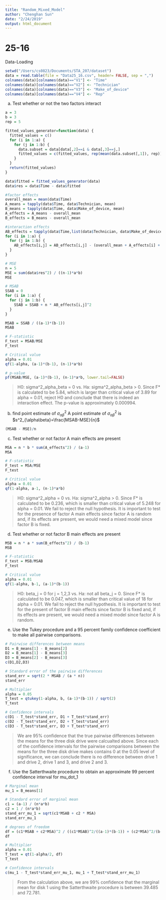 ```yaml
---
title: "Random_Mixed_Model"
author: "Chenghan Sun"
date: "2/24/2019"
output: html_document
---
```

# 25-16
Data-Loading
```r
setwd("/Users/cs0823/Documents/STA_207/dataset")
data = read.table(file = "Data25_16.csv", header= FALSE, sep = ",")
colnames(data)[colnames(data)=="V1"] <- "Time"
colnames(data)[colnames(data)=="V2"] <- "Technician"
colnames(data)[colnames(data)=="V3"] <- "Make_of_device"
colnames(data)[colnames(data)=="V4"] <- "Rep"
```

(a) Test whether or not the two factors interact
```r
a = 3
b = 3
rep = 5

fitted_values_generator=function(data) {
  fitted_values = c()
  for (i in 1:a) {
    for (j in 1:b) {
      data.subset = data[data[,2]==i & data[,3]==j,]
      fitted_values = c(fitted_values, rep(mean(data.subset[,1]), rep))
    }
  }
  return(fitted_values)
}

data$fitted = fitted_values_generator(data)
data$res = data$Time - data$fitted

#factor effects 
overall_mean = mean(data$Time)
A_means = tapply(data$Time, data$Technician, mean)
B_means = tapply(data$Time, data$Make_of_device, mean)
A_effects = A_means - overall_mean
B_effects = B_means - overall_mean

#interaction effects 
AB_effects = tapply(data$Time,list(data$Technician, data$Make_of_device), mean)
for (i in 1:a) {
  for (j in 1:b) {
    AB_effects[i,j] = AB_effects[i,j] - (overall_mean + A_effects[i] + B_effects[j])
  }
}

# MSE
n = 5
MSE = sum(data$res^2) / ((n-1)*a*b)
MSE

# MSAB
SSAB = 0
for (i in 1:a) {
  for (j in 1:b) {
    SSAB = SSAB + n * AB_effects[i,j]^2
  }
}

MSAB = SSAB / ((a-1)*(b-1))
MSAB

# F-statistic
F_test = MSAB/MSE
F_test

# Critical value
alpha = 0.01
qf(1-alpha, (a-1)*(b-1), (n-1)*a*b)

# p-value
pf(MSAB/MSE, (a-1)*(b-1), (n-1)*a*b, lower.tail=FALSE)
```
 > H0: sigma^2_alpha_beta = 0 vs. Ha: sigma^2_alpha_beta > 0. Since F* is calculated to be 5.84, which is larger than critical value of 3.89 for alpha = 0.01, reject H0 and conclude that there is indeed an interaction effect. The p-value is approximately 0.000994.

(b) find point estimate of $\sigma^2_{\alpha\beta}$
A point estimate of $\sigma^2_{\alpha\beta}$ is $s^2_{\alpha\beta}=\frac{MSAB-MSE}{n}$

```r
(MSAB - MSE)/n
```
 
 (c) Test whether or not factor A main effects are present
```r
MSA = n * b * sum(A_effects^2) / (a-1)
MSA

# F-statistic
F_test = MSA/MSE
F_test

# Critical value
alpha = 0.01
qf(1-alpha, a-1, (n-1)*a*b)
```
 > H0: sigma^2_alpha = 0 vs. Ha: sigma^2_alpha > 0. Since F* is calculated to be 0.236, which is smaller than critical value of 5.248 for alpha = 0.01. We fail to reject the null hypothesis. It is important to test for the presence of factor A main effects since factor A is random and, if its effects are present, we would need a mixed model since factor B is fixed.
 
(d) Test whether or not factor B main effects are present
```r
MSB = n * a * sum(B_effects^2) / (b-1)
MSB

# F-statistic
F_test = MSB/MSAB
F_test

# Critical value
alpha = 0.01
qf(1-alpha, b-1, (a-1)*(b-1))
```
> H0: beta_j = 0 for j = 1,2,3 vs. Ha: not all beta_j = 0. Since F* is calculated to be 0.047, which is smaller than critical value of 18 for alpha = 0.01. We fail to reject the null hypothesis. It is important to test for the present of factor B main effects since factor B is fixed and, if its effects are present, we would need a mixed model since factor A is random.

(e) Use the Tukey procedure and a 95 percent family confidence coefficient to make all pairwise comparisons. 
```r
# Pairwise differences between means
D1 = B_means[1] - B_means[2]
D2 = B_means[1] - B_means[3]
D3 = B_means[2] - B_means[3]
c(D1,D2,D3)

# Standard error of the pairwise differences
stand_err = sqrt(2 * MSAB / (a * n))
stand_err

# Multiplier
alpha = 0.05
T_test = qtukey(1-alpha, b, (a-1)*(b-1)) / sqrt(2)
T_test

# Confidence intervals
c(D1 - T_test*stand_err, D1 + T_test*stand_err)
c(D2 - T_test*stand_err, D2 + T_test*stand_err)
c(D3 - T_test*stand_err, D3 + T_test*stand_err)
```
> We are 95% confidence that the true pairwise differences between the means for the three disk drive were calcualted above. Since each of the confidence intervals for the pairwise comparisons between the means for the three disk drive makes contains 0 at the 0.05 level of significance, we can conclude there is no difference between drive 1 and drive 2, drive 1 and 3, and drive 2 and 3.

(f) Use the Satterthwaite procedure to obtain an approximate 99 percent confidence interval for mu_dot_1
```r
# Marginal mean
mu_1 = B_means[1]

# Standard error of marginal mean 
c1 = (a-1) / (n*a*b)
c2 = 1 / (n*a*b)
stand_err_mu_1 = sqrt(c1*MSAB + c2 * MSA)
stand_err_mu_1

# degrees of freedom
df = (c1*MSAB + c2*MSA)^2 / ((c1*MSAB)^2/((a-1)*(b-1)) + (c2*MSA)^2/(b-1))
df

# Multiplier
alpha = 0.01
T_test = qt(1-alpha/2, df)
T_test

# Confidence intervals
c(mu_1 - T_test*stand_err_mu_1, mu_1 + T_test*stand_err_mu_1)
```
> From the calculation above, we are 99% confidence that the marginal mean for disk 1 using the Satterthwaite procedure is between 39.485 and 72.781. 












